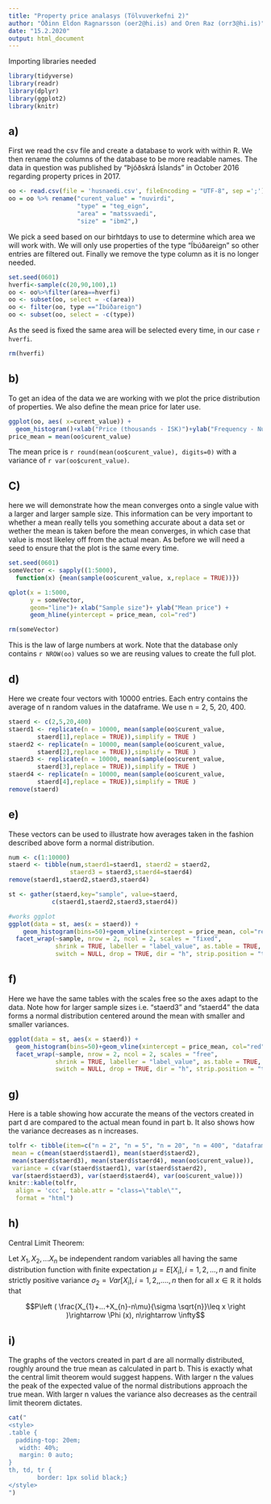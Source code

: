 ```yaml
---
title: "Property price analasys (Tölvuverkefni 2)"
author: "Óðinn Eldon Ragnarsson (oer2@hi.is) and Oren Raz (orr3@hi.is)"
date: "15.2.2020"
output: html_document
---
```

Importing libraries needed
```r
library(tidyverse)
library(readr)
library(dplyr)
library(ggplot2)
library(knitr)
```

## a)
First we read the csv file and create a database to work with within R. We then rename the columns of the database to be more readable names. The data in question was published by "Þjóðskrá Íslands" in October 2016 regarding property prices in 2017.
```r
oo <- read.csv(file = 'husnaedi.csv', fileEncoding = "UTF-8", sep =';')
oo = oo %>% rename("curent_value" = "nuvirdi",
                   "type" = "teg_eign",
                   "area" = "matssvaedi",
                   "size" = "ibm2",)
```

We pick a seed based on our birhtdays to use to determine which area we will work with. We will only use properties of the type "Íbúðareign" so other entries are filtered out. Finally we remove the type column as it is no longer needed.

```r
set.seed(0601)
hverfi<-sample(c(20,90,100),1)
oo <- oo%>%filter(area==hverfi)
oo <- subset(oo, select = -c(area))
oo <- filter(oo, type =="Íbúðareign")
oo <- subset(oo, select = -c(type))
```

As the seed is fixed the same area will be selected every time, in our case `r hverfi`. 

```r
rm(hverfi)
```


## b)
To get an idea of the data we are working with we plot the price distribution of properties. We also define the mean price for later use.

```r
ggplot(oo, aes( x=curent_value)) + 
  geom_histogram()+xlab("Price (thousands - ISK)")+ylab("Frequency - Number of properties")
price_mean = mean(oo$curent_value)
```

The mean price is `r round(mean(oo$curent_value), digits=0)` with a variance of `r var(oo$curent_value)`. 

## C)
here we will demonstrate how the mean converges onto a single value with a larger and larger sample size. This information can be very important to whether a mean really tells you something accurate about a data set or wether the mean is taken before the mean converges, in which case that value is most likeley off from the actual mean. As before we will need a seed to ensure that the plot is the same every time. 

```r
set.seed(0601)
someVector <- sapply((1:5000),
  function(x) {mean(sample(oo$curent_value, x,replace = TRUE))})      

qplot(x = 1:5000,
      y = someVector,
      geom="line")+ xlab("Sample size")+ ylab("Mean price") +
      geom_hline(yintercept = price_mean, col="red")
```
```r
rm(someVector)
```

This is the law of large numbers at work. Note that the database only contains `r NROW(oo)` values so we are reusing values to create the full plot.


## d)
Here we create four vectors with 10000 entries. Each entry contains the average of n random values in the dataframe. We use n = 2, 5, 20, 400.

```r
staerd <- c(2,5,20,400)
staerd1 <- replicate(n = 10000, mean(sample(oo$curent_value,
        staerd[1],replace = TRUE)),simplify = TRUE )
staerd2 <- replicate(n = 10000, mean(sample(oo$curent_value,
        staerd[2],replace = TRUE)),simplify = TRUE ) 
staerd3 <- replicate(n = 10000, mean(sample(oo$curent_value,
        staerd[3],replace = TRUE)),simplify = TRUE )
staerd4 <- replicate(n = 10000, mean(sample(oo$curent_value,
        staerd[4],replace = TRUE)),simplify = TRUE )
remove(staerd)
```

## e)
These vectors can be used to illustrate how averages taken in the fashion described above form a normal distribution.

```r
num <- c(1:10000)
staerd <- tibble(num,staerd1=staerd1, staerd2 = staerd2,
                 staerd3 = staerd3,staerd4=staerd4)
remove(staerd1,staerd2,staerd3,staerd4)

st <- gather(staerd,key="sample", value=staerd,
            c(staerd1,staerd2,staerd3,staerd4))

#works ggplot
ggplot(data = st, aes(x = staerd)) +
    geom_histogram(bins=50)+geom_vline(xintercept = price_mean, col="red")+ ##facet_wrap(~sample)
  facet_wrap(~sample, nrow = 2, ncol = 2, scales = "fixed",
             shrink = TRUE, labeller = "label_value", as.table = TRUE,
             switch = NULL, drop = TRUE, dir = "h", strip.position = "top")
```


## f)
Here we have the same tables with the scales free so the axes adapt to the data. Note how for larger sample sizes i.e. "staerd3" and "staerd4" the data forms a normal distribution centered around the mean with smaller and smaller variances. 

```r
ggplot(data = st, aes(x = staerd)) +
  geom_histogram(bins=50)+geom_vline(xintercept = price_mean, col="red")+
  facet_wrap(~sample, nrow = 2, ncol = 2, scales = "free",
             shrink = TRUE, labeller = "label_value", as.table = TRUE,
             switch = NULL, drop = TRUE, dir = "h", strip.position = "top")
```


## g)
Here is a table showing how accurate the means of the vectors created in part d are compared to the actual mean found in part b. It also shows how the variance decreases as n increases.
```r
tolfr <- tibble(item=c("n = 2", "n = 5", "n = 20", "n = 400", "dataframe"),
 mean = c(mean(staerd$staerd1), mean(staerd$staerd2),
 mean(staerd$staerd3), mean(staerd$staerd4), mean(oo$curent_value)),
 variance = c(var(staerd$staerd1), var(staerd$staerd2),
 var(staerd$staerd3), var(staerd$staerd4), var(oo$curent_value)))
knitr::kable(tolfr,
  align = 'ccc', table.attr = "class=\"table\"", 
  format = "html")
```

## h)
Central Limit Theorem:

Let $X_1, X_2, . . .X_n$ be
independent random variables all having the same distribution function with ﬁnite expectation $\mu=E[X_i], i=1,2,...,n$ and ﬁnite strictly positive variance $\sigma_2=Var[X_i], i=1,2,,....,n$ then for all $x\in \mathbb{R}$ it holds that

$$P\left ( \frac{X_{1}+...+X_{n}-n\mu}{\sigma \sqrt{n}}\leq x \right )\rightarrow \Phi (x), n\rightarrow \infty$$

## i)

The graphs of the vectors created in part d are all normally distributed, roughly around the true mean as calculated in part b. This is exactly what the central limit theorem would suggest happens. With larger n the values the peak of the expected value of the normal distributions approach the true mean. With larger n values the variance also decreases as the centrail limit theorem dictates.






```r
cat("
<style>
.table {
  padding-top: 20em;
   width: 40%;
   margin: 0 auto;
}
th, td, tr {
        border: 1px solid black;}
</style>
")
```